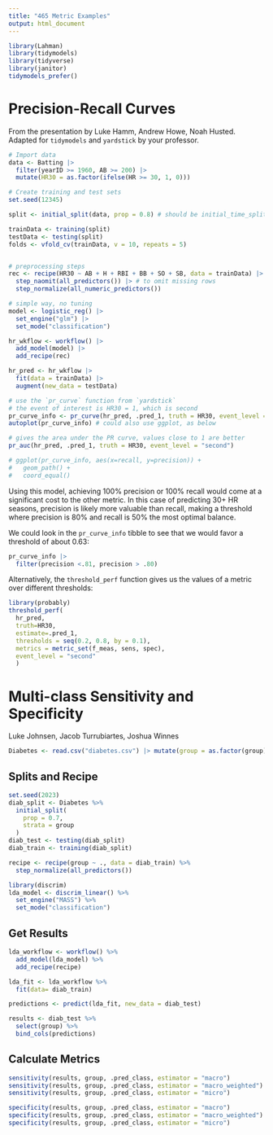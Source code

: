 ```yaml
---
title: "465 Metric Examples"
output: html_document
---
```


```r
library(Lahman)
library(tidymodels)
library(tidyverse)
library(janitor)
tidymodels_prefer()
```


# Precision-Recall Curves

From the presentation by Luke Hamm, Andrew Howe, Noah Husted. Adapted for `tidymodels` and `yardstick` by your professor.

```r
# Import data
data <- Batting |> 
  filter(yearID >= 1960, AB >= 200) |> 
  mutate(HR30 = as.factor(ifelse(HR >= 30, 1, 0)))

# Create training and test sets
set.seed(12345)

split <- initial_split(data, prop = 0.8) # should be initial_time_split, but will update later

trainData <- training(split)
testData <- testing(split)
folds <- vfold_cv(trainData, v = 10, repeats = 5)


# preprocessing steps
rec <- recipe(HR30 ~ AB + H + RBI + BB + SO + SB, data = trainData) |>
  step_naomit(all_predictors()) |> # to omit missing rows
  step_normalize(all_numeric_predictors())
```

```r
# simple way, no tuning
model <- logistic_reg() |>
  set_engine("glm") |>
  set_mode("classification")

hr_wkflow <- workflow() |>
  add_model(model) |>
  add_recipe(rec)

hr_pred <- hr_wkflow |>
  fit(data = trainData) |>
  augment(new_data = testData)

# use the `pr_curve` function from `yardstick`
# the event of interest is HR30 = 1, which is second
pr_curve_info <- pr_curve(hr_pred, .pred_1, truth = HR30, event_level = "second")
autoplot(pr_curve_info) # could also use ggplot, as below

# gives the area under the PR curve, values close to 1 are better
pr_auc(hr_pred, .pred_1, truth = HR30, event_level = "second")

# ggplot(pr_curve_info, aes(x=recall, y=precision)) +
#   geom_path() +
#   coord_equal()
```


Using this model, achieving 100% precision or 100% recall would come at a significant cost to the other metric. In this case of predicting 30+ HR seasons, precision is likely more valuable than recall, making a threshold where precision is 80% and recall is 50% the most optimal balance.

We could look in the `pr_curve_info` tibble to see that we would favor a threshold of about 0.63:

```r
pr_curve_info |>
  filter(precision <.81, precision > .80)
```

Alternatively, the `threshold_perf` function gives us the values of a metric over different thresholds:

```r
library(probably)
threshold_perf(
  hr_pred, 
  truth=HR30, 
  estimate=.pred_1,
  thresholds = seq(0.2, 0.8, by = 0.1),
  metrics = metric_set(f_meas, sens, spec),
  event_level = "second"
  )
```

# Multi-class Sensitivity and Specificity 

Luke Johnsen, Jacob Turrubiartes, Joshua Winnes

```r
Diabetes <- read.csv("diabetes.csv") |> mutate(group = as.factor(group))
```

## Splits and Recipe

```r
set.seed(2023)
diab_split <- Diabetes %>%
  initial_split(
    prop = 0.7,
    strata = group
  )
diab_test <- testing(diab_split)
diab_train <- training(diab_split)

recipe <- recipe(group ~ ., data = diab_train) %>%
  step_normalize(all_predictors())
```

```r
library(discrim)
lda_model <- discrim_linear() %>%
  set_engine("MASS") %>%
  set_mode("classification")
```

## Get Results

```r
lda_workflow <- workflow() %>%
  add_model(lda_model) %>%
  add_recipe(recipe)

lda_fit <- lda_workflow %>%
  fit(data= diab_train)

predictions <- predict(lda_fit, new_data = diab_test)

results <- diab_test %>%
  select(group) %>%
  bind_cols(predictions)
```

## Calculate Metrics

```r
sensitivity(results, group, .pred_class, estimator = "macro")
sensitivity(results, group, .pred_class, estimator = "macro_weighted")
sensitivity(results, group, .pred_class, estimator = "micro")

specificity(results, group, .pred_class, estimator = "macro")
specificity(results, group, .pred_class, estimator = "macro_weighted")
specificity(results, group, .pred_class, estimator = "micro")
```
